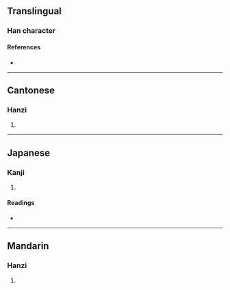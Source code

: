 {{character info}}
==Translingual==

===Han character===
{{Han char|rn=46|rad=山|as=11|sn=14|four=22236|canj=UNII,UNRI,XUNRI|ids=⿱山强}}

====References====
* {{Han ref|kx=0318.020|dkj=08383|dj=0618.250|hdz=10795.140|uh=5D79|ud=23929|bh=E1B0|bd=57776}}

----

==Cantonese==

===Hanzi===
{{yue-hanzi|jyut=[[koeng4]]|y=keung4}}

# {{rfdef|yue|sort=山11}}

----

==Japanese==

===Kanji===
{{ja-kanji|grade=|rs=山11}}

# {{rfdef|ja|sort=山11}}

====Readings====
* {{ja-readings|on=[[きょう]] (kyō), [[ごう]] (gō)|kun=}}

----

==Mandarin==

===Hanzi===
{{cmn-hanzi|pin=[[jiàng]] ([[jiang4]])|wg=chiang<sup>4</sup>}}

# {{rfdef|cmn|sort=山11}}